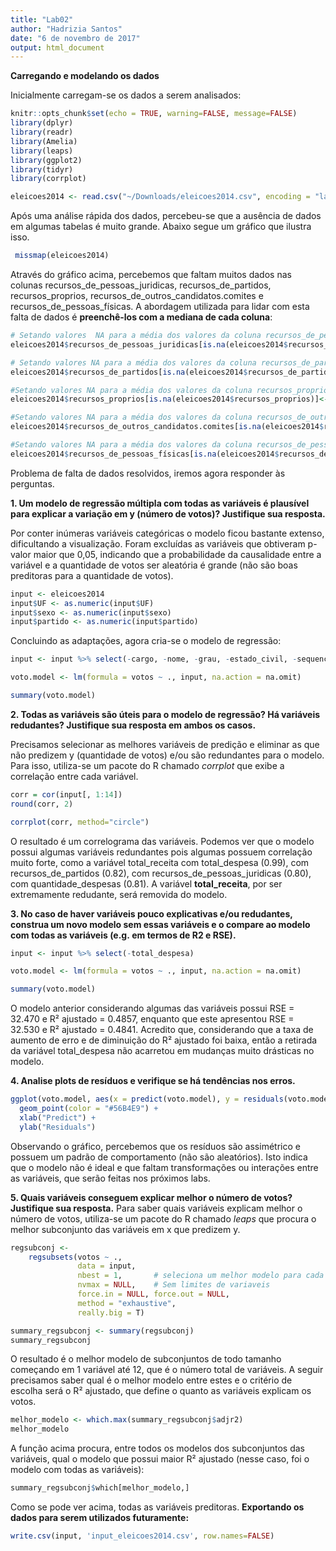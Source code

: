 ```yaml
---
title: "Lab02"
author: "Hadrizia Santos"
date: "6 de novembro de 2017"
output: html_document
---
```


**Carregando e modelando os dados**

Inicialmente carregam-se os dados a serem analisados:
  
```r
knitr::opts_chunk$set(echo = TRUE, warning=FALSE, message=FALSE)
library(dplyr)
library(readr)
library(Amelia)
library(leaps)
library(ggplot2)
library(tidyr)
library(corrplot)

eleicoes2014 <- read.csv("~/Downloads/eleicoes2014.csv", encoding = "latin1")
```
  
  Após uma análise rápida dos dados, percebeu-se que a ausência de dados em algumas tabelas é muito grande. Abaixo segue um gráfico que ilustra isso. 
  
```r
 missmap(eleicoes2014)
```

  Através do gráfico acima, percebemos que faltam muitos dados nas colunas recursos_de_pessoas_juridicas, recursos_de_partidos, recursos_proprios, recursos_de_outros_candidatos.comites e recursos_de_pessoas_físicas. A abordagem utilizada para lidar com esta falta de dados é **preenchê-los com a mediana de cada coluna**:

```r
# Setando valores  NA para a média dos valores da coluna recursos_de_pessoas_juridicas
eleicoes2014$recursos_de_pessoas_juridicas[is.na(eleicoes2014$recursos_de_pessoas_juridicas)]<-median (eleicoes2014$recursos_de_pessoas_juridicas, na.rm = TRUE)

# Setando valores NA para a média dos valores da coluna recursos_de_partidos 
eleicoes2014$recursos_de_partidos[is.na(eleicoes2014$recursos_de_partidos)]<-median (eleicoes2014$recursos_de_partidos, na.rm = TRUE)

#Setando valores NA para a média dos valores da coluna recursos_proprios
eleicoes2014$recursos_proprios[is.na(eleicoes2014$recursos_proprios)]<-median (eleicoes2014$recursos_proprios, na.rm = TRUE)

#Setando valores NA para a média dos valores da coluna recursos_de_outros_candidatos.comites
eleicoes2014$recursos_de_outros_candidatos.comites[is.na(eleicoes2014$recursos_de_outros_candidatos.comites)]<-median (eleicoes2014$recursos_de_outros_candidatos.comites, na.rm = TRUE)

#Setando valores NA para a média dos valores da coluna recursos_de_pessoas_físicas.
eleicoes2014$recursos_de_pessoas_físicas[is.na(eleicoes2014$recursos_de_pessoas_físicas)]<-median (eleicoes2014$recursos_de_pessoas_físicas, na.rm = TRUE)
```

Problema de falta de dados resolvidos, iremos agora responder às perguntas.

**1. Um modelo de regressão múltipla com todas as variáveis é plausível para explicar a variação em y (número de votos)? Justifique sua resposta.**

  Por conter inúmeras variáveis categóricas o modelo ficou bastante extenso, dificultando a visualização. Foram excluídas as variáveis que obtiveram p-valor maior que 0,05, indicando que a probabilidade da causalidade entre a variável e a quantidade de votos ser aleatória é grande (não são boas preditoras para a quantidade de votos).
  
```r
input <- eleicoes2014
input$UF <- as.numeric(input$UF)
input$sexo <- as.numeric(input$sexo)
input$partido <- as.numeric(input$partido)
```
  
  Concluindo as adaptações, agora cria-se o modelo de regressão:

```r
input <- input %>% select(-cargo, -nome, -grau, -estado_civil, -sequencial_candidato, -numero_cadidato, -idade, -setor_economico_receita, -setor_economico_despesa, -UF, -partido, -quantidade_doacoes)

voto.model <- lm(formula = votos ~ ., input, na.action = na.omit)

summary(voto.model)
```

**2. Todas as variáveis são úteis para o modelo de regressão? Há variáveis redudantes? Justifique sua resposta em ambos os casos.**

  Precisamos selecionar as melhores variáveis de predição e eliminar as que não predizem y (quantidade de votos) e/ou são redundantes para o modelo. Para isso, utiliza-se um pacote do R chamado *corrplot* que exibe a correlação entre cada variável.
  
```r
corr = cor(input[, 1:14])
round(corr, 2)

corrplot(corr, method="circle")
```

  O resultado é um correlograma das variáveis. Podemos ver que o modelo possui algumas variáveis redundantes pois algumas possuem correlação muito forte, como a variável total_receita com total_despesa (0.99), com recursos_de_partidos (0.82), com recursos_de_pessoas_juridicas (0.80), com quantidade_despesas (0.81). A variável **total_receita**, por ser extremamente redudante, será removida do modelo.
  
**3. No caso de haver variáveis pouco explicativas e/ou redudantes, construa um novo modelo sem essas variáveis e o compare ao modelo com todas as variáveis (e.g. em termos de R2 e RSE).**

```r
input <- input %>% select(-total_despesa)

voto.model <- lm(formula = votos ~ ., input, na.action = na.omit)

summary(voto.model)
```
  
  O modelo anterior considerando algumas das variáveis possui RSE = 32.470 e R² ajustado = 0.4857, enquanto que este apresentou RSE = 32.530 e R² ajustado = 0.4841. Acredito que, considerando que a taxa de aumento de erro e de diminuição do R² ajustado foi baixa, então a retirada da variável total_despesa não acarretou em mudanças muito drásticas no modelo.

**4. Analise plots de resíduos e verifique se há tendências nos erros.**

```r
ggplot(voto.model, aes(x = predict(voto.model), y = residuals(voto.model))) + 
  geom_point(color = "#56B4E9") + 
  xlab("Predict") + 
  ylab("Residuals")
```
  
  Observando o gráfico, percebemos que os resíduos são assimétrico e possuem um padrão de comportamento (não são aleatórios). Isto indica que o modelo não é ideal e que faltam transformações ou interações entre as variáveis, que serão feitas nos próximos labs.

**5. Quais variáveis conseguem explicar melhor o número de votos? Justifique sua resposta.**
  Para saber quais variáveis explicam melhor o número de votos, utiliza-se um pacote do R chamado *leaps* que procura o melhor subconjunto das variáveis em x que predizem y.

```r
regsubconj <-
    regsubsets(votos ~ .,
               data = input,
               nbest = 1,       # seleciona um melhor modelo para cada numero de preditores
               nvmax = NULL,    # Sem limites de variaveis
               force.in = NULL, force.out = NULL,
               method = "exhaustive",
               really.big = T)

summary_regsubconj <- summary(regsubconj)
summary_regsubconj
```

  O resultado é o melhor modelo de subconjuntos de todo tamanho começando em 1 variável até 12, que é o número total de variáveis. A seguir precisamos saber qual é o melhor modelo entre estes e o critério de escolha será o R² ajustado, que define o quanto as variáveis explicam os votos.
  
```r
melhor_modelo <- which.max(summary_regsubconj$adjr2)
melhor_modelo
```

  A função acima procura, entre todos os modelos dos subconjuntos das variáveis, qual o modelo que possui maior R² ajustado (nesse caso, foi o modelo com todas as variáveis):
  
```r
summary_regsubconj$which[melhor_modelo,]
```
  Como se pode ver acima, todas as variáveis preditoras.
**Exportando os dados para serem utilizados futuramente:**  
```r
write.csv(input, 'input_eleicoes2014.csv', row.names=FALSE)
```
  